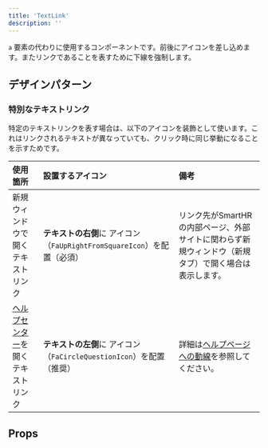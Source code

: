 ```yaml
---
title: 'TextLink'
description: ''
---
```


`a` 要素の代わりに使用するコンポーネントです。前後にアイコンを差し込めます。またリンクであることを表すために下線を強制します。

<ComponentStory name="TextLink" />

## デザインパターン

### 特別なテキストリンク

特定のテキストリンクを表す場合は、以下のアイコンを装飾として使います。これはリンクされるテキストが異なっていても、クリック時に同じ挙動になることを示すためです。

| 使用箇所 | 設置するアイコン | 備考 |
| :--- | :--- | :--- |
| 新規ウィンドウで開くテキストリンク | **テキストの右側**に <FaUpRightFromSquareIcon alt="新規ウィンドウ" color="TEXT_LINK" /> アイコン（`FaUpRightFromSquareIcon`）を配置（必須） | リンク先がSmartHRの内部ページ、外部サイトに関わらず新規ウィンドウ（新規タブ）で開く場合は表示します。 |
| [ヘルプセンター](https://support.smarthr.jp/ja/)を開くテキストリンク | **テキストの左側**に <FaCircleQuestionIcon alt="ヘルプセンター" color="TEXT_LINK" /> アイコン（`FaCircleQuestionIcon`）を配置（推奨） | 詳細は[ヘルプページへの動線](/products/design-patterns/help-link/#h3-2)を参照してください。 |



## Props

<ComponentPropsTable name="TextLink" />


